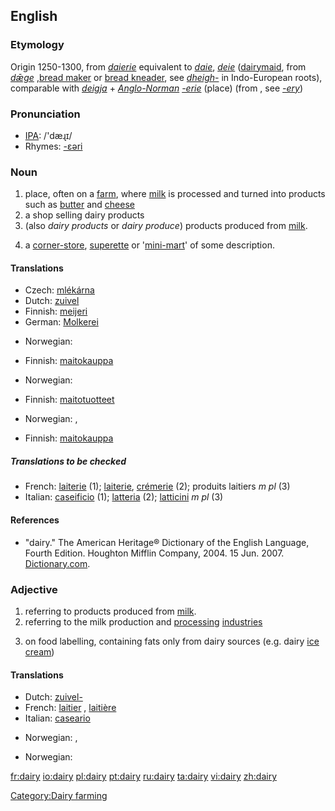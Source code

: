 ==English==
{{wikipedia}}
===Etymology===
Origin 1250-1300, from {{ME.}} ''[[daierie]]'' equivalent to ''[[daie]]'', ''[[deie]]'' ([[dairymaid]], from {{OE.}} ''[[dǣge]]'' ,[[bread maker]] or [[bread kneader]], see ''[[dheigh-]]'' in Indo-European roots), comparable with {{ON.}} ''[[deigja]]'' + ''[[Anglo-Norman]]'' ''[[-erie]]'' (place) (from {{OF.}}, see ''[[-ery]]'')

===Pronunciation===
*[[w:IPA|IPA]]: /'dæɻɪ/
*Rhymes: [[Rhymes:English:-ɛəri|-ɛəri]]

===Noun===
{{en-noun|dair|ies}}

# place, often on a [[farm]], where [[milk]] is processed and turned into products such as [[butter]] and [[cheese]]
# a shop selling dairy products
# (also ''dairy products'' or ''dairy produce'') products produced from [[milk]].
# {{NZ}} a [[corner-store]], [[superette]] or '[[mini-mart]]' of some description.

====Translations====
{{trans-top|place, often on a farm, where milk is processed}}<!--languages from A to I go here-->
*Czech: [[mlékárna]] {{f}}
*Dutch: [[zuivel]] {{m}}
*Finnish: [[meijeri]]
*German: [[Molkerei]] {{f}}
{{trans-mid}}<!--languages from J to Z go here-->
*Norwegian: {{t-|no|meieri|n}}
{{trans-bottom}}

{{trans-top|shop selling dairy products}}
*Finnish: [[maitokauppa]]
{{trans-mid}}
*Norwegian: {{t-|no|melkebutikk|m}}
{{trans-bottom}}

{{trans-top|products produced from milk}}
*Finnish: [[maitotuotteet]] {{p}}
{{trans-mid}}
*Norwegian: {{t-|no|meieriprodukter|n}}, {{t-|no|melkeprodukter|n}}
{{trans-bottom}}

{{trans-top|corner-store, superette or 'mini-mart' of some description}}
*Finnish: [[maitokauppa]]
{{trans-mid}}
{{trans-bottom}}

=====Translations to be checked=====
{{checktrans}}
{{trans-top|to be checked}}
*French: [[laiterie]] {{f}} (1); [[laiterie]], [[crémerie]] (2); produits laitiers ''m pl'' (3)
*Italian: [[caseificio]] {{m}} (1); [[latteria]] {{f}} (2); [[latticini]] ''m pl'' (3)
{{trans-mid}}
{{trans-bottom}}

====References====
*"dairy." The American Heritage® Dictionary of the English Language, Fourth Edition. Houghton Mifflin Company, 2004. 15 Jun. 2007.  [http://dictionary.reference.com/browse/dairy Dictionary.com].

===Adjective===
{{en-adj|-}}

# referring to products produced from [[milk]].
# referring to the milk production and [[processing]] [[industries]]
# {{UK}} on food labelling, containing fats only from dairy sources (e.g. dairy [[ice cream]])

====Translations====
{{trans-top|referring to products produced from milk}}<!--languages from A to I go here-->
*Dutch: [[zuivel-]]
*French: [[laitier]] {{m}}, [[laitière]] {{f}}
*Italian: [[caseario]]
{{trans-mid}}<!--languages from J to Z go here-->
*Norwegian: {{t-|no|meieri-}}, {{t-|no|melke-}}
{{trans-bottom}}

{{trans-top|referring to the milk production and processing industries}}
*Norwegian: {{t-|no|meieri-}}
{{trans-mid}}
{{trans-bottom}}

{{trans-top|on food labelling, containing fats only from dairy sources}}
{{trans-mid}}
{{trans-bottom}}

[[Category:Dairy farming]]

[[fr:dairy]]
[[io:dairy]]
[[pl:dairy]]
[[pt:dairy]]
[[ru:dairy]]
[[ta:dairy]]
[[vi:dairy]]
[[zh:dairy]]